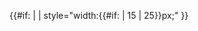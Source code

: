 {{#if:{{{2|}}} | | style="width:{{#if:{{{1|}}} | 15 | 25}}px;{{{style|}}}" }}<noinclude>
{{documentation|content=
本子模板用於{{tl|linescore}}.
}}</noinclude>